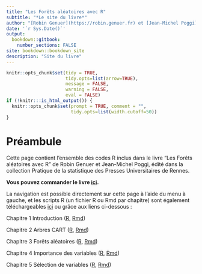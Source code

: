 ```yaml
---
title: "Les Forêts aléatoires avec R"
subtitle: "*Le site du livre*"
author: "[Robin Genuer](https://robin.genuer.fr) et [Jean-Michel Poggi](https://www.math.u-psud.fr/~poggi/)"
date: '`r Sys.Date()`'
output:
  bookdown::gitbook:
    number_sections: FALSE
site: bookdown::bookdown_site
description: "Site du livre"
---
```


```r
knitr::opts_chunk$set(tidy = TRUE,
                      tidy.opts=list(arrow=TRUE),
                      message = FALSE,
                      warning = FALSE,
                      eval = FALSE)
if (!knitr:::is_html_output()) {
  knitr::opts_chunk$set(prompt = TRUE, comment = "",
                        tidy.opts=list(width.cutoff=50))
}
```

# Préambule {-}

Cette page contient l'ensemble des codes R inclus dans le livre "Les Forêts
aléatoires avec R" de Robin Genuer et Jean-Michel Poggi, édité dans la
collection Pratique de la statistique des Presses Universitaires de Rennes.

**Vous pouvez commander le livre [ici](http://www.pur-editions.fr/detail.php?idOuv=4792).**
 
La navigation est possible directement sur cette page à l'aide du menu à gauche,
et les scripts R (un fichier R ou Rmd par chapitre) sont également
téléchargeables [ici](https://github.com/robingenuer/LesForetsAleatoiresAvecR)
ou grâce aux liens ci-dessous :

Chapitre 1 Introduction ([R](01_intro.R), [Rmd](01_intro.Rmd))

Chapitre 2 Arbres CART ([R](02_cart.R), [Rmd](02_cart.Rmd))

Chapitre 3 Forêts aléatoires ([R](03_rf.R), [Rmd](03_rf.Rmd))

Chapitre 4 Importance des variables ([R](04_imp.R), [Rmd](04_imp.Rmd))

Chapitre 5 Sélection de variables ([R](05_vsurf.R), [Rmd](05_vsurf.Rmd))
